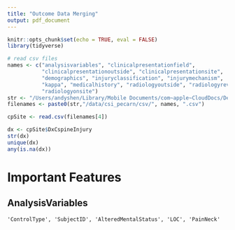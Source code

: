 ```yaml
---
title: "Outcome Data Merging"
output: pdf_document
---
```


```r
knitr::opts_chunk$set(echo = TRUE, eval = FALSE)
library(tidyverse)
```





```r
# read csv files
names <- c("analysisvariables", "clinicalpresentationfield", 
           "clinicalpresentationoutside", "clinicalpresentationsite",
           "demographics", "injuryclassification", "injurymechanism",
           "kappa", "medicalhistory", "radiologyoutside", "radiologyreview",
           "radiologyonsite")
str <- "/Users/andyshen/Library/Mobile Documents/com~apple~CloudDocs/Desktop/Desktop - Andy’s MacBook Pro/UC Berkeley/STAT 215A/rule-vetting"
filenames <- paste0(str,"/data/csi_pecarn/csv/", names, ".csv")

cpSite <- read.csv(filenames[4])

dx <- cpSite$DxCspineInjury
str(dx)
unique(dx)
any(is.na(dx))
```



# Important Features

## AnalysisVariables

```
'ControlType', 'SubjectID', 'AlteredMentalStatus', 'LOC', 'PainNeck'
```








